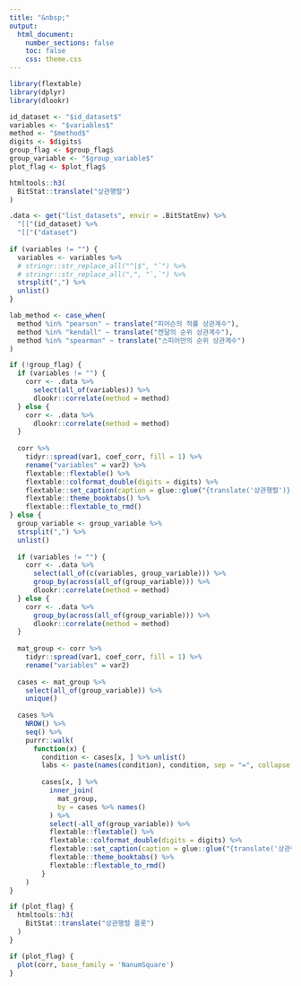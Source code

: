 ```yaml
---
title: "&nbsp;"
output: 
  html_document:
    number_sections: false
    toc: false    
    css: theme.css
---
```


```r
library(flextable)
library(dplyr)
library(dlookr)

id_dataset <- "$id_dataset$"
variables <- "$variables$"
method <- "$method$"
digits <- $digits$
group_flag <- $group_flag$
group_variable <- "$group_variable$"
plot_flag <- $plot_flag$  
```

```r
htmltools::h3(
  BitStat::translate("상관행렬")
)
```

```r
.data <- get("list_datasets", envir = .BitStatEnv) %>% 
  "[["(id_dataset) %>% 
  "[["("dataset")
  
if (variables != "") {
  variables <- variables %>% 
  # stringr::str_replace_all("^|$", "`") %>% 
  # stringr::str_replace_all(",", "`,`") %>% 
  strsplit(",") %>% 
  unlist() 
}

lab_method <- case_when(
  method %in% "pearson" ~ translate("피어슨의 적률 상관계수"),
  method %in% "kendall" ~ translate("켄달의 순위 상관계수"),
  method %in% "spearman" ~ translate("스피어만의 순위 상관계수")
)

if (!group_flag) {
  if (variables != "") {  
    corr <- .data %>% 
      select(all_of(variables)) %>% 
      dlookr::correlate(method = method)     
  } else {
    corr <- .data %>% 
      dlookr::correlate(method = method)     
  }  
  
  corr %>% 
    tidyr::spread(var1, coef_corr, fill = 1) %>% 
    rename("variables" = var2) %>% 
    flextable::flextable() %>%
    flextable::colformat_double(digits = digits) %>% 
    flextable::set_caption(caption = glue::glue("{translate('상관행렬')} ({lab_method})")) %>% 
    flextable::theme_booktabs() %>% 
    flextable::flextable_to_rmd()
} else {
  group_variable <- group_variable %>% 
  strsplit(",") %>% 
  unlist()
  
  if (variables != "") {  
    corr <- .data %>% 
      select(all_of(c(variables, group_variable))) %>% 
      group_by(across(all_of(group_variable))) %>% 
      dlookr::correlate(method = method)    
  } else {
    corr <- .data %>% 
      group_by(across(all_of(group_variable))) %>% 
      dlookr::correlate(method = method)      
  }  
  
  mat_group <- corr %>% 
    tidyr::spread(var1, coef_corr, fill = 1) %>% 
    rename("variables" = var2) 
  
  cases <- mat_group %>% 
    select(all_of(group_variable)) %>% 
    unique()
  
  cases %>% 
    NROW() %>% 
    seq() %>% 
    purrr::walk(
      function(x) {
        condition <- cases[x, ] %>% unlist() 
        labs <- paste(names(condition), condition, sep = "=", collapse = ", ")
          
        cases[x, ] %>% 
          inner_join(
            mat_group,
            by = cases %>% names()
          ) %>% 
          select(-all_of(group_variable)) %>%
          flextable::flextable() %>%
          flextable::colformat_double(digits = digits) %>% 
          flextable::set_caption(caption = glue::glue("{translate('상관행렬')} ({labs} : {lab_method})")) %>% 
          flextable::theme_booktabs() %>% 
          flextable::flextable_to_rmd()
        }
    )
}


```

```r
if (plot_flag) {
  htmltools::h3(
    BitStat::translate("상관행렬 플롯")
  )
}
```

```r
if (plot_flag) {
  plot(corr, base_family = 'NanumSquare')
}
```

